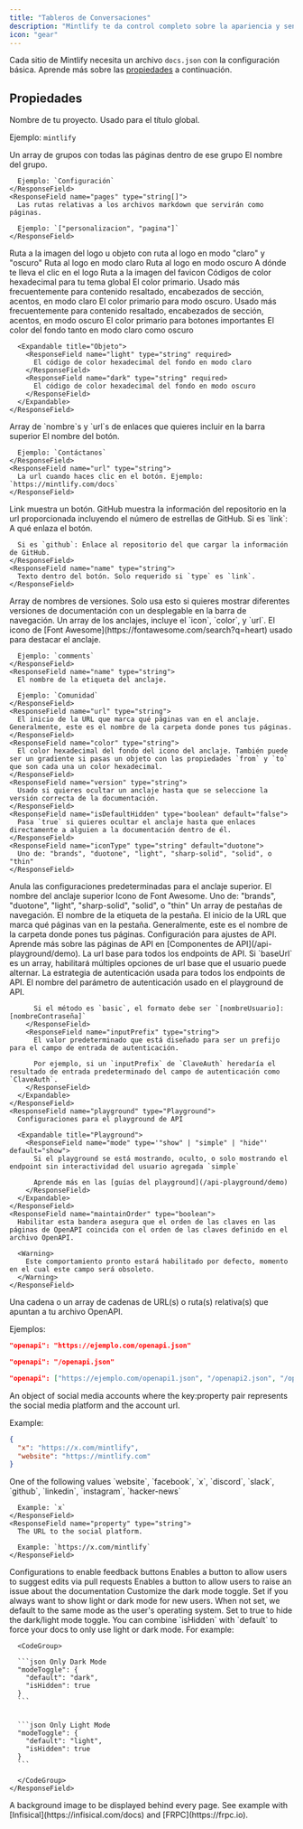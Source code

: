 ```yaml
---
title: "Tableros de Conversaciones"
description: "Mintlify te da control completo sobre la apariencia y sensación de tu documentación usando el archivo docs.json"
icon: "gear"
---
```


Cada sitio de Mintlify necesita un archivo `docs.json` con la configuración básica. Aprende más sobre las [propiedades](#propiedades) a continuación.

## Propiedades

<ResponseField name="name" type="string" required>
  Nombre de tu proyecto. Usado para el título global.

  Ejemplo: `mintlify`
</ResponseField>

<ResponseField name="navigation" type="Navigation[]" required>
  Un array de grupos con todas las páginas dentro de ese grupo

  <Expandable title="Navegación">
    <ResponseField name="group" type="string">
      El nombre del grupo.

      Ejemplo: `Configuración`
    </ResponseField>
    <ResponseField name="pages" type="string[]">
      Las rutas relativas a los archivos markdown que servirán como páginas.

      Ejemplo: `["personalizacion", "pagina"]`
    </ResponseField>
  </Expandable>
</ResponseField>

<ResponseField name="logo" type="string or object">
  Ruta a la imagen del logo u objeto con ruta al logo en modo "claro" y "oscuro"

  <Expandable title="Logo">
    <ResponseField name="light" type="string">
      Ruta al logo en modo claro
    </ResponseField>
    <ResponseField name="dark" type="string">
      Ruta al logo en modo oscuro
    </ResponseField>
    <ResponseField name="href" type="string" default="/">
      A dónde te lleva el clic en el logo
    </ResponseField>
  </Expandable>
</ResponseField>

<ResponseField name="favicon" type="string">
  Ruta a la imagen del favicon
</ResponseField>

<ResponseField name="colors" type="Colors">
  Códigos de color hexadecimal para tu tema global

  <Expandable title="Colores">
    <ResponseField name="primary" type="string" required>
      El color primario. Usado más frecuentemente para contenido resaltado, encabezados de sección, acentos, en modo claro
    </ResponseField>
    <ResponseField name="light" type="string">
      El color primario para modo oscuro. Usado más frecuentemente para contenido resaltado, encabezados de sección, acentos, en modo oscuro
    </ResponseField>
    <ResponseField name="dark" type="string">
      El color primario para botones importantes
    </ResponseField>
    <ResponseField name="background" type="object">
      El color del fondo tanto en modo claro como oscuro

      <Expandable title="Objeto">
        <ResponseField name="light" type="string" required>
          El código de color hexadecimal del fondo en modo claro
        </ResponseField>
        <ResponseField name="dark" type="string" required>
          El código de color hexadecimal del fondo en modo oscuro
        </ResponseField>
      </Expandable>
    </ResponseField>
  </Expandable>
</ResponseField>

<ResponseField name="topbarLinks" type="TopbarLink[]">
  Array de `nombre`s y `url`s de enlaces que quieres incluir en la barra superior

  <Expandable title="TopbarLink">
    <ResponseField name="name" type="string">
      El nombre del botón.

      Ejemplo: `Contáctanos`
    </ResponseField>
    <ResponseField name="url" type="string">
      La url cuando haces clic en el botón. Ejemplo: `https://mintlify.com/docs`
    </ResponseField>
  </Expandable>
</ResponseField>

<ResponseField name="topbarCtaButton" type="Call to Action">
  <Expandable title="Llamada a la Acción de la Barra Superior">
    <ResponseField name="type" type={'"link" or "github"'} default="link">
      Link muestra un botón. GitHub muestra la información del repositorio en la url proporcionada incluyendo el número de estrellas de GitHub.
    </ResponseField>
    <ResponseField name="url" type="string">
      Si es `link`: A qué enlaza el botón.

      Si es `github`: Enlace al repositorio del que cargar la información de GitHub.
    </ResponseField>
    <ResponseField name="name" type="string">
      Texto dentro del botón. Solo requerido si `type` es `link`.
    </ResponseField>
  </Expandable>
</ResponseField>

<ResponseField name="versions" type="string[]">
  Array de nombres de versiones. Solo usa esto si quieres mostrar diferentes versiones
  de documentación con un desplegable en la barra de navegación.
</ResponseField>

<ResponseField name="anchors" type="Anchor[]">
  Un array de los anclajes, incluye el `icon`, `color`, y `url`.

  <Expandable title="Anclaje">
    <ResponseField name="icon" type="string">
      El icono de [Font Awesome](https://fontawesome.com/search?q=heart) usado para destacar el anclaje.

      Ejemplo: `comments`
    </ResponseField>
    <ResponseField name="name" type="string">
      El nombre de la etiqueta del anclaje.

      Ejemplo: `Comunidad`
    </ResponseField>
    <ResponseField name="url" type="string">
      El inicio de la URL que marca qué páginas van en el anclaje. Generalmente, este es el nombre de la carpeta donde pones tus páginas.
    </ResponseField>
    <ResponseField name="color" type="string">
      El color hexadecimal del fondo del icono del anclaje. También puede ser un gradiente si pasas un objeto con las propiedades `from` y `to` que son cada una un color hexadecimal.
    </ResponseField>
    <ResponseField name="version" type="string">
      Usado si quieres ocultar un anclaje hasta que se seleccione la versión correcta de la documentación.
    </ResponseField>
    <ResponseField name="isDefaultHidden" type="boolean" default="false">
      Pasa `true` si quieres ocultar el anclaje hasta que enlaces directamente a alguien a la documentación dentro de él.
    </ResponseField>
    <ResponseField name="iconType" type="string" default="duotone">
      Uno de: "brands", "duotone", "light", "sharp-solid", "solid", o "thin"
    </ResponseField>
  </Expandable>
</ResponseField>

<ResponseField name="topAnchor" type="Object">
  Anula las configuraciones predeterminadas para el anclaje superior.

  <Expandable title="Objeto">
    <ResponseField name="name" type="string" default="Documentation">
      El nombre del anclaje superior
    </ResponseField>
    <ResponseField name="icon" type="string" default="book-open">
      Icono de Font Awesome.
    </ResponseField>
    <ResponseField name="iconType" type="string" default="duotone">
      Uno de: "brands", "duotone", "light", "sharp-solid", "solid", o "thin"
    </ResponseField>
  </Expandable>
</ResponseField>

<ResponseField name="tabs" type="Tabs[]">
  Un array de pestañas de navegación.

  <Expandable title="Pestañas">
    <ResponseField name="name" type="string">
      El nombre de la etiqueta de la pestaña.
    </ResponseField>
    <ResponseField name="url" type="string">
      El inicio de la URL que marca qué páginas van en la pestaña. Generalmente, este
      es el nombre de la carpeta donde pones tus páginas.
    </ResponseField>
  </Expandable>
</ResponseField>

<ResponseField name="api" type="API">
  Configuración para ajustes de API. Aprende más sobre las páginas de API en [Componentes de API](/api-playground/demo).

  <Expandable title="API">
    <ResponseField name="baseUrl" type="string">
      La url base para todos los endpoints de API. Si `baseUrl` es un array, habilitará múltiples opciones
      de url base que el usuario puede alternar.
    </ResponseField>
    <ResponseField name="auth" type="Auth">
      <Expandable title="Auth">
        <ResponseField name="method" type='"bearer" | "basic" | "key"'>
          La estrategia de autenticación usada para todos los endpoints de API.
        </ResponseField>
        <ResponseField name="name" type="string">
          El nombre del parámetro de autenticación usado en el playground de API.

          Si el método es `basic`, el formato debe ser `[nombreUsuario]:[nombreContraseña]`
        </ResponseField>
        <ResponseField name="inputPrefix" type="string">
          El valor predeterminado que está diseñado para ser un prefijo para el campo de entrada de autenticación.

          Por ejemplo, si un `inputPrefix` de `ClaveAuth` heredaría el resultado de entrada predeterminado del campo de autenticación como `ClaveAuth`.
        </ResponseField>
      </Expandable>
    </ResponseField>
    <ResponseField name="playground" type="Playground">
      Configuraciones para el playground de API

      <Expandable title="Playground">
        <ResponseField name="mode" type='"show" | "simple" | "hide"' default="show">
          Si el playground se está mostrando, oculto, o solo mostrando el endpoint sin interactividad del usuario agregada `simple`

          Aprende más en las [guías del playground](/api-playground/demo)
        </ResponseField>
      </Expandable>
    </ResponseField>
    <ResponseField name="maintainOrder" type="boolean">
      Habilitar esta bandera asegura que el orden de las claves en las páginas de OpenAPI coincida con el orden de las claves definido en el archivo OpenAPI.

      <Warning>
        Este comportamiento pronto estará habilitado por defecto, momento en el cual este campo será obsoleto.
      </Warning>
    </ResponseField>
  </Expandable>
</ResponseField>

<ResponseField name="openapi" type="string | string[]">
  Una cadena o un array de cadenas de URL(s) o ruta(s) relativa(s) que apuntan a tu
  archivo OpenAPI.

  Ejemplos:

  <CodeGroup>

  ```json Absoluta
  "openapi": "https://ejemplo.com/openapi.json"
  ```

  
  ```json Relativa
  "openapi": "/openapi.json"
  ```

  
  ```json Múltiple
  "openapi": ["https://ejemplo.com/openapi1.json", "/openapi2.json", "/openapi3.json"]
  ```

  </CodeGroup>
</ResponseField>

<ResponseField name="footerSocials" type="FooterSocials">
  An object of social media accounts where the key:property pair represents the social media platform and the account url.

  Example:

  ```json
  {
    "x": "https://x.com/mintlify",
    "website": "https://mintlify.com"
  }
  ```

  <Expandable title="FooterSocials">
    <ResponseField name="[key]" type="string">
      One of the following values `website`, `facebook`, `x`, `discord`, `slack`, `github`, `linkedin`, `instagram`, `hacker-news`

      Example: `x`
    </ResponseField>
    <ResponseField name="property" type="string">
      The URL to the social platform.

      Example: `https://x.com/mintlify`
    </ResponseField>
  </Expandable>
</ResponseField>

<ResponseField name="feedback" type="Feedback">
  Configurations to enable feedback buttons

  <Expandable title="Feedback">
    <ResponseField name="suggestEdit" type="boolean" default="false">
      Enables a button to allow users to suggest edits via pull requests
    </ResponseField>
    <ResponseField name="raiseIssue" type="boolean" default="false">
      Enables a button to allow users to raise an issue about the documentation
    </ResponseField>
  </Expandable>
</ResponseField>

<ResponseField name="modeToggle" type="ModeToggle">
  Customize the dark mode toggle.

  <Expandable title="ModeToggle">
    <ResponseField name="default" type={'"light" or "dark"'}>
      Set if you always want to show light or dark mode for new users. When not
      set, we default to the same mode as the user's operating system.
    </ResponseField>
    <ResponseField name="isHidden" type="boolean" default="false">
      Set to true to hide the dark/light mode toggle. You can combine `isHidden` with `default` to force your docs to only use light or dark mode. For example:

      <CodeGroup>

      ```json Only Dark Mode
      "modeToggle": {
        "default": "dark",
        "isHidden": true
      }
      ```

      
      ```json Only Light Mode
      "modeToggle": {
        "default": "light",
        "isHidden": true
      }
      ```

      </CodeGroup>
    </ResponseField>
  </Expandable>
</ResponseField>

<ResponseField name="backgroundImage" type="string">
  A background image to be displayed behind every page. See example with
  [Infisical](https://infisical.com/docs) and [FRPC](https://frpc.io).
</ResponseField>